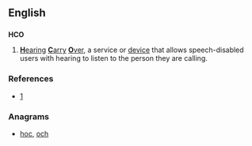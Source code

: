 ==English==

==={{initialism}}===
'''HCO'''

# [[hearing|'''H'''earing]] [[carry|'''C'''arry]] [[over|'''O'''ver]], a service or [[device]] that allows speech-disabled users with hearing to listen to the person they are calling.

===References===
* [http://www.myrelay.com/traditional-relay/hco-hearing-carry-over.en.html]

===Anagrams===
* [[hoc#English|hoc]], [[och#English|och]]